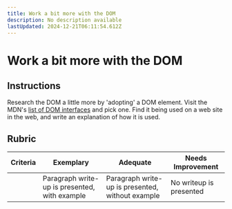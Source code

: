 ```yaml
---
title: Work a bit more with the DOM
description: No description available
lastUpdated: 2024-12-21T06:11:54.612Z
---
```


# Work a bit more with the DOM

## Instructions

Research the DOM a little more by 'adopting' a DOM element. Visit the MDN's [list of DOM interfaces](https://developer.mozilla.org/docs/Web/API/Document_Object_Model) and pick one. Find it being used on a web site in the web, and write an explanation of how it is used.

## Rubric

| Criteria | Exemplary                                     | Adequate                                         | Needs Improvement       |
| -------- | --------------------------------------------- | ------------------------------------------------ | ----------------------- |
|          | Paragraph write-up is presented, with example | Paragraph write-up is presented, without example | No writeup is presented |

